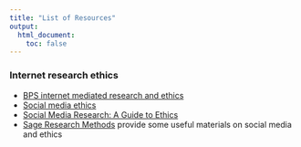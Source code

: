 ```yaml
---
title: "List of Resources"
output:
  html_document:
    toc: false
---
```


### Internet research ethics

* [BPS internet mediated research and ethics](https://www.bps.org.uk/sites/www.bps.org.uk/files/Policy/Policy%20-%20Files/Ethics%20Guidelines%20for%20Internet-mediated%20Research%20%282017%29.pdf)
* [Social media ethics](https://www.youtube.com/watch?v=lP6YFve1f-Y&t=10s)
* [Social Media Research: A Guide to Ethics](https://www.gla.ac.uk/media/Media_487729_smxx.pdf)
* [Sage Research Methods](http://methods.sagepub.com.ezproxy.is.ed.ac.uk/video/social-media-research-and-ethics?seq=1&fromsearch=true) provide some useful materials on social media and ethics 
